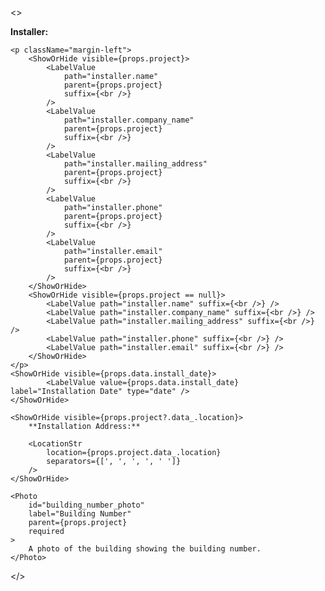 <>
    <p>**Installer:**</p>

    <p className="margin-left">
        <ShowOrHide visible={props.project}>
            <LabelValue
                path="installer.name"
                parent={props.project}
                suffix={<br />}
            />
            <LabelValue
                path="installer.company_name"
                parent={props.project}
                suffix={<br />}
            />
            <LabelValue
                path="installer.mailing_address"
                parent={props.project}
                suffix={<br />}
            />
            <LabelValue
                path="installer.phone"
                parent={props.project}
                suffix={<br />}
            />
            <LabelValue
                path="installer.email"
                parent={props.project}
                suffix={<br />}
            />
        </ShowOrHide>
        <ShowOrHide visible={props.project == null}>
            <LabelValue path="installer.name" suffix={<br />} />
            <LabelValue path="installer.company_name" suffix={<br />} />
            <LabelValue path="installer.mailing_address" suffix={<br />} />
            <LabelValue path="installer.phone" suffix={<br />} />
            <LabelValue path="installer.email" suffix={<br />} />
        </ShowOrHide>
    </p>
    <ShowOrHide visible={props.data.install_date}>
            <LabelValue value={props.data.install_date} label="Installation Date" type="date" />
    </ShowOrHide>

    <ShowOrHide visible={props.project?.data_.location}>
        **Installation Address:**

        <LocationStr
            location={props.project.data_.location}
            separators={[', ', ', ', ' ']}
        />
    </ShowOrHide>

    <Photo
        id="building_number_photo"
        label="Building Number"
        parent={props.project}
        required
    >
        A photo of the building showing the building number.
    </Photo>

</>
